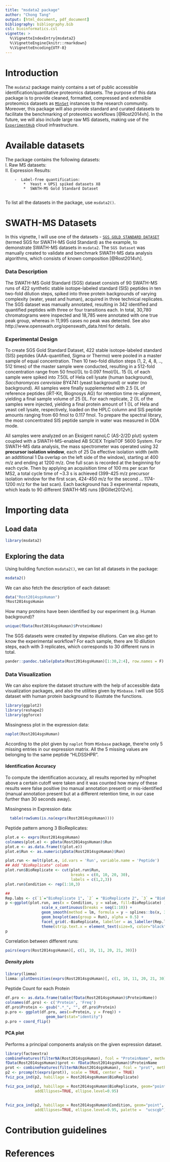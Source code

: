 ```yaml
---
title: "msdata2 package"
author: "Chong Tang"
output: [html_document, pdf_document]
bibliography: bibliography.bib
csl: bioinformatics.csl
vignette: >
  %\VignetteIndexEntry{msdata2}
  %\VignetteEngine{knitr::rmarkdown}
  %\VignetteEncoding{UTF-8}
---
```

# Introduction
The `msdata2` package mainly contains a set of public accessible identification/quantitative proteomics datasets. The purpose of this data package is to provide cleaned, formatted, compressed and extensible proteomics datasets as [`MSnSet`](https://www.rdocumentation.org/packages/MSnbase/versions/1.20.7/topics/MSnSet-class) instances to the research community. Moreover, this package will also provide standard and curated datasets to facilitate the benchmarking of proteomics workflows [@Rost2014vh]. In the future, we will also include large raw MS datasets, making use of the [`ExperimentHub`](http://bioconductor.org/packages/release/bioc/html/ExperimentHub.html) cloud infrastructure.

# Available datasets
The package contains the following datasets:    
    I. Raw MS datasets:    
    II. Expression Results:  
    
        -  Label-free quantification:  
            *  Yeast + UPS1 spiked datasets X8  
            *  SWATH-MS Gold Standard Dataset 
            
To list all the datasets in the package, use `msdata2()`.  

# SWATH-MS Datasets
In this vignette, I will use one of the datasets - [`SGS GOLD STANDARD DATASET`](http://compms.org/resources/reference-data/50)  (termed SGS for SWATH-MS
Gold Standard) as the example, to demonstrate SWATH-MS datasets in `msdata2`. The `SGS Dataset` was manually created to validate and benchmark SWATH-MS data analysis algorithms, which consists of known composition [@Rost2014vh].  

### Data Description
The SWATH-MS Gold Standard (SGS) dataset consists of 90 SWATH-MS runs of 422 synthetic stable isotope-labeled standard (SIS) peptides in ten two-fold dilution steps, spiked into three protein backgrounds of varying complexity (water, yeast and human), acquired in three technical replicates. The SGS dataset was manually annotated, resulting in 342 identified and quantified peptides with three or four transitions each. In total, 30,780 chromatograms were inspected and 18,785 were annotated with one true peak group, whereas in 11,995 cases no peak was detected. See also http://www.openswath.org/openswath_data.html for details.  


### Experimental Design
To create SGS Gold Standard Dataset, 422 stable isotope-labeled standard (SIS) peptides (AAA-quantified, Sigma or Thermo) were pooled in a master sample of equal concentration. Then 10 two-fold dilution steps (1, 2, 4, 8, .., 512 times) of the master sample were conducted, resulting in a 512-fold concentration range from 50 fmol/\(\mu\)L to 0.097 fmol/\(\mu\)L. 15 \(\mu\)L of each sample were spiked into 7.5\(\mu\)L of Hela cell lysate (human background), _Saccharomyces cerevisiae_ BY4741 (yeast background) or water (no background). All samples were finally supplemented with 2.5 \(\mu\)L of reference peptides (iRT-Kit, Biognosys AG) for retention time re-alignment, yielding a final sample volume of 25 \(\mu\)L. For each replicate, 2 \(\mu\)L of the samples were injected, yielding a final protein amount of 1 \(\mu\)L of Hela and yeast cell lysate, respectively, loaded on the HPLC column and SIS peptide amounts ranging from 60 fmol to 0.117 fmol. To prepare the spectral library, the most concentrated SIS peptide sample in water was measured in DDA mode.

All samples were analyzed on an Eksigent nanoLC (AS-2/2D plut) system coupled with a SWATH-MS-enabled AB SCIEX TripleTOF 5600 System. For SWATH-MS data analysis, the mass spectrometer was operated using 32 __precursor isolation window__, each of 25 Da effective isolation width (with an addtitional 1 Da overlap on the left side of the window), starting at 400 m/z and ending at 1200 m/z. One full scan is recorded at the beginning for each cycle. Then by applying an acquisition time of 100 ms per scan for MS2, a total cycle time of ~3.3 s is achieved (399-425 m/z precursor isolation window for the first scan, 424-450 m/z for the second ... 1174-1200 m/z for the last scan). Each background has 3 experimental repeats, which leads to 90 different SWATH-MS runs [@Gillet2012vh].


# Importing data
## Load data
```r
library(msdata2)
```
## Exploring the data
Using building function `msdata2()`, we can list all datasets in the package: 
```r
msdata2()
```
We can also fetch the description of each dataset:
```r
data("Rost2014sgsHuman")
?Rost2014sgsHuman
```
How many proteins have been identified by our experiment (e.g. Human background)?
```r
unique(fData(Rost2014sgsHuman)$ProteinName)
```
The SGS datasets were created by stepwise dilutions. Can we also get to know the experimental workflow? For each sample, there are 10 dilution steps, each with 3 replicates, which corresponds to 30 different runs in total.  
```r
pander::pandoc.table(pData(Rost2014sgsHuman)[1:30,2:4], row.names = F)
```

### Data Visualization
We can also explore the dataset structure with the help of accessible data visualization packages, and also the utilities given by `MSnbase`. I will use SGS dataset with human protein background to illustrate the functions.  
```r
library(ggplot2)
library(reshape2)
library(ggforce)
```

Missingness plot in the expression data:
```r
naplot(Rost2014sgsHuman)
```
According to the plot given by `naplot` from `MSnbase` package, there're only 5 missing entries in our expression matrix. All the 5 missing values are belonging to the same peptide "HLDSSHPR".  

#### Identification Accuracy
To compute the identification accuracy, all results reported by mProphet above a certain cutoff were taken and it was counted how many of these results were false positive (no manual annotation present) or mis-identified (manual annotation present but at a different retention time, in our case further than 30 seconds away).

Missingness in Expression data:
```r
  table(rowSums(is.na(exprs(Rost2014sgsHuman))))
```

Peptide pattern among 3 BioReplicates:
```r
plot.e <- exprs(Rost2014sgsHuman)
colnames(plot.e) <- pData(Rost2014sgsHuman)$Run
plot.e <- as.data.frame(t(plot.e))
plot.e$Run <- as.numeric(pData(Rost2014sgsHuman)$Run)

plot.run <- melt(plot.e, id.vars = 'Run', variable.name = 'Peptide')
## Add "BioReplicate" column
plot.run$BioReplicate <- cut(plot.run$Run,
                             breaks = c(0, 10, 20, 30),
                             labels = c(1,2,3))
plot.run$Condition <- rep(1:10,3)

##
Rep.labs <- c(`1`="BioReplicate 1", `2` = "BioReplicate 2", `3` = "BioReplicate 3")
p <-ggplot(plot.run, aes(x = Condition, y = value, fill=BioReplicate) ) +
                scale_x_continuous(breaks = seq(1:10)) +
                geom_smooth(method = lm, formula = y ~ splines::bs(x, 3), se = FALSE, show.legend = FALSE, color="darkred") +
                geom_boxplot(aes(group = Run), alpha = 0.5) +
                facet_grid(.~BioReplicate, labeller = as_labeller(Rep.labs)) +
                theme(strip.text.x = element_text(size=9, color="black", face="bold"))
p
```

Correlation between different runs:
```r
pairs(exprs(Rost2014sgsHuman)[, c(1, 10, 11, 20, 21, 30)]) 
```


##### Density plots
```r
library(limma)
limma::plotDensities(exprs(Rost2014sgsHuman)[, c(1, 10, 11, 20, 21, 30)], legend = "topright") 
```

Peptide Count for each Protein
```r
df.pro <- as.data.frame(table(fData(Rost2014sgsHuman)$ProteinName))
colnames(df.pro) <- c('Protein', 'Freq')
df.pro$Protein <- gsub(".*_", "", df.pro$Protein)
p.pro <- ggplot(df.pro, aes(x=Protein, y = Freq)) + 
                  geom_bar(stat="identity")
p.pro + coord_flip()
```

#### PCA plot
Performs a principal components analysis on the given expression dataset.
```r
library(factoextra)
combineFeatures(filterNA(Rost2014sgsHuman), fcol = "ProteinName", method = "robust")
fData(Rost2014sgsHuman)$prot <- fData(Rost2014sgsHuman)$ProteinName
prot <- combineFeatures(filterNA(Rost2014sgsHuman), fcol = "prot", method = "robust")
p2 <- prcomp(t(exprs(prot)), scale = TRUE, center = TRUE)
fviz_pca_ind(p2, habillage = Rost2014sgsHuman$BioReplicate)
```

```r
fviz_pca_ind(p2, habillage = Rost2014sgsHuman$BioReplicate, geom="point",
             addEllipses=TRUE, ellipse.level=0.95)
```

##
```r
fviz_pca_ind(p2, habillage = Rost2014sgsHuman$Condition, geom="point",
             addEllipses=TRUE, ellipse.level=0.95, palette =  "ucscgb")
```

# Contribution guidelines


# References

